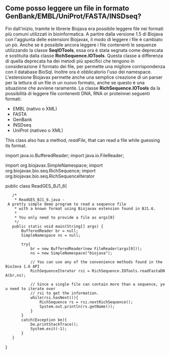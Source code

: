 == Come posso leggere un file in formato GenBank/EMBL/UniProt/FASTA/INSDseq? ==

Fin dall'inizio, tramite le librerie Biojava era possibile leggere file nei formati più comuni utilizzati in bioinformatica. A partire dalla versione 1.5 di Biojava con l'aggiunta delle estensioni Biojavax, il modo di leggere i file è cambiato un pò. Anche se è possibile ancora leggere i file contenenti le sequenze utilizzando la classe '''SeqIOTools''', essa ora è stata segnata come deprecata e sostituita dalla classe '''RichSequence.IOTools'''. Questa classe a differenza di quella deprecata ha dei metodi più specifici che tengono in considerazione il formato dei file, per permette una migliore corrispondenza con il database BioSql. Inoltre ora è obblicatorio l'uso dei namespace. L'estensione Biojavax permette anche una semplice creazione di un parser per la lettura di un file in un nuovo formato, anche se questo è una situazione che avviene raramente. 
La classe '''RichSequence.IOTools''' da la possibilità di leggere file contenenti DNA, RNA or proteinnei seguenti formati:

<ul>
<li>EMBL (nativo o XML)</li>
<li>FASTA</li>
<li>GenBank</li>
<li>INSDseq</li>
<li>UniProt (nativeo o XML)</li>
</ul>

This class also has a method, ''readFile'', that can read a file while guessing its format.

<java>
import java.io.BufferedReader;
import java.io.FileReader;

import org.biojavax.SimpleNamespace;
import org.biojavax.bio.seq.RichSequence;
import org.biojavax.bio.seq.RichSequenceIterator

public class ReadGES_BJ1_6{
	/* 
	 * ReadGES_BJ1_6.java - A pretty simple demo program to read a sequence file
	 * with a known format using Biojavax extension found in BJ1.6. 
	 * 
	 * You only need to provide a file as args[0]
	 */
	public static void main(String[] args) {
		BufferedReader br = null;
		SimpleNamespace ns = null;
		
		try{
			br = new BufferedReader(new FileReader(args[0]));
			ns = new SimpleNamespace("biojava");
			
			// You can use any of the convenience methods found in the BioJava 1.6 API
			RichSequenceIterator rsi = RichSequence.IOTools.readFastaDNA(br,ns);
	
			// Since a single file can contain more than a sequence, you need to iterate over
			// rsi to get the information.
			while(rsi.hasNext()){
				RichSequence rs = rsi.nextRichSequence();
				System.out.println(rs.getName());
			}
		}
		catch(Exception be){
			be.printStackTrace();
			System.exit(-1);
		}
	}
}
</java>